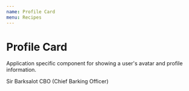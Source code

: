 ```yaml
---
name: Profile Card
menu: Recipes
---
```



# Profile Card

Application specific component for showing a user's avatar and profile information.

<Playground>
    <Card textAlign="center">
        <Avatar
            src="https://placedog.net/500/500"
            alt="Sir Barksalot"
            mx="auto"
        />
        <Heading my={1}>Sir Barksalot</Heading>
        <Text my={0}>CBO (Chief Barking Officer)</Text>
    </Card>
</Playground>
